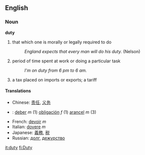 ==English==
===Noun===
'''duty'''
#that which one is morally or legally required to do
#:''England expects that every man will do his duty. '' (Nelson)
#period of time spent at work or doing a particular task
#:''I'm on duty from 6 pm to 6 am.''
#a tax placed on imports or exports; a tariff

====Translations====
*Chinese: [[责任]], [[义务]]
*{{es}}: [[deber]] ''m'' (1) [[obligación]] ''f'' (1) [[arancel]] ''m'' (3)
*French: [[devoir]] ''m''
*Italian: [[dovere]] ''m''
*Japanese: [[義務]], [[税]]
*Russian: [[долг]], [[дежурство]]

[[it:duty]]
[[fi:Duty]]